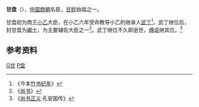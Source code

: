 '''甘盘'''（{{bd|？||？||catIdx=G}}），[[中国|中国]][[商朝|商朝]]名臣，[[甘姓|甘姓]]始祖之一。

甘盘初为商王[[小乙|小乙]]大臣，在小乙六年受命教导小乙的继承人[[武丁|武丁]]<ref>《今本[[竹书纪年|竹书纪年]]》</ref>。武丁继位后，封甘盘为[[卿士|卿士]]，为主要辅佐大臣之一<ref>《[[尚书|尚书]]》</ref>。武丁继位不久即逝世，[[傅说|傅说]]继其位。<ref>《[[尚书正义|尚书正义]]·孔安国传》</ref>

==参考资料==
{{reflist}}

[[Category:商朝人|G甘]]
[[Category:甘姓|P盘]]